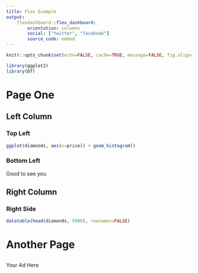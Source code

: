 ```yaml
---
title: Flex Example
output:
    flexdashboard::flex_dashboard:
        orientation: columns
        social: ["twitter", "facebook"]
        source_code: embed
---
```


```r
knitr::opts_chunk$set(echo=FALSE, cache=TRUE, message=FALSE, fig.align='center')
```

```r
library(ggplot2)
library(DT)
```


# Page One

## Left Column

### Top Left

```r
ggplot(diamonds, aes(x=price)) + geom_histogram()
```


### Bottom Left

Good to see you

## Right Column

### Right Side

```r
datatable(head(diamonds, 5000), rownames=FALSE)
```

# Another Page

##

###

Your Ad Here
